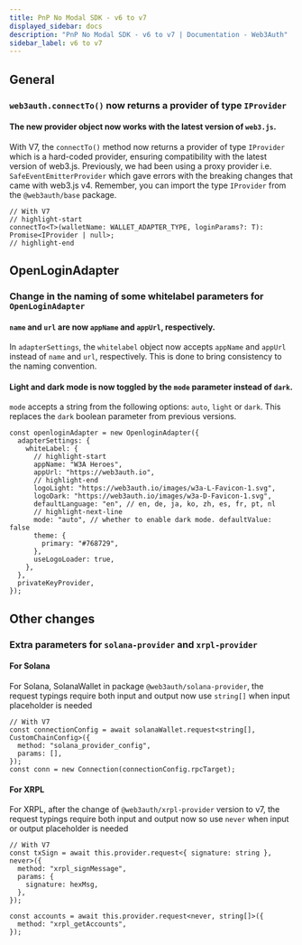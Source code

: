 ```yaml
---
title: PnP No Modal SDK - v6 to v7
displayed_sidebar: docs
description: "PnP No Modal SDK - v6 to v7 | Documentation - Web3Auth"
sidebar_label: v6 to v7
---
```


## General

### `web3auth.connectTo()` now returns a provider of type `IProvider`

#### The new provider object now works with the latest version of `web3.js`.

With V7, the `connectTo()` method now returns a provider of type `IProvider` which is a hard-coded provider, ensuring compatibility with the latest
version of web3.js. Previously, we had been using a proxy provider i.e. `SafeEventEmitterProvider` which gave errors with the breaking changes that
came with web3.js v4. Remember, you can import the type `IProvider` from the `@web3auth/base` package.

```tsx
// With V7
// highlight-start
connectTo<T>(walletName: WALLET_ADAPTER_TYPE, loginParams?: T): Promise<IProvider | null>;
// highlight-end
```

## OpenLoginAdapter

### Change in the naming of some whitelabel parameters for `OpenLoginAdapter`

#### `name` and `url` are now `appName` and `appUrl`, respectively.

In `adapterSettings`, the `whitelabel` object now accepts `appName` and `appUrl` instead of `name` and `url`, respectively. This is done to bring
consistency to the naming convention.

#### Light and dark mode is now toggled by the `mode` parameter instead of `dark`.

`mode` accepts a string from the following options: `auto`, `light` or `dark`. This replaces the `dark` boolean parameter from previous versions.

```tsx
const openloginAdapter = new OpenloginAdapter({
  adapterSettings: {
    whiteLabel: {
      // highlight-start
      appName: "W3A Heroes",
      appUrl: "https://web3auth.io",
      // highlight-end
      logoLight: "https://web3auth.io/images/w3a-L-Favicon-1.svg",
      logoDark: "https://web3auth.io/images/w3a-D-Favicon-1.svg",
      defaultLanguage: "en", // en, de, ja, ko, zh, es, fr, pt, nl
      // highlight-next-line
      mode: "auto", // whether to enable dark mode. defaultValue: false
      theme: {
        primary: "#768729",
      },
      useLogoLoader: true,
    },
  },
  privateKeyProvider,
});
```

## Other changes

### Extra parameters for `solana-provider` and `xrpl-provider`

#### For Solana

For Solana, SolanaWallet in package `@web3auth/solana-provider`, the request typings require both input and output now use `string[]` when input
placeholder is needed

```tsx
// With V7
const connectionConfig = await solanaWallet.request<string[], CustomChainConfig>({
  method: "solana_provider_config",
  params: [],
});
const conn = new Connection(connectionConfig.rpcTarget);
```

#### For XRPL

For XRPL, after the change of `@web3auth/xrpl-provider` version to v7, the request typings require both input and output now so use `never` when input
or output placeholder is needed

```tsx
// With V7
const txSign = await this.provider.request<{ signature: string }, never>({
  method: "xrpl_signMessage",
  params: {
    signature: hexMsg,
  },
});

const accounts = await this.provider.request<never, string[]>({
  method: "xrpl_getAccounts",
});
```
